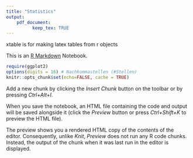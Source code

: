 ```yaml
---
title: "Statistics"
output: 
    pdf_document: 
          keep_tex: TRUE
---
```


xtable is for making latex tables from r objects

This is an [R Markdown](http://rmarkdown.rstudio.com) Notebook. 

```r
require(ggplot2)
options(digits = 16) # Nachkommastellen (#Stellen)
knitr::opts_chunk$set(echo=FALSE, cache = TRUE)
```

Add a new chunk by clicking the *Insert Chunk* button on the toolbar or by pressing *Ctrl+Alt+I*.

When you save the notebook, an HTML file containing the code and output will be saved alongside it (click the *Preview* button or press *Ctrl+Shift+K* to preview the HTML file).

The preview shows you a rendered HTML copy of the contents of the editor. Consequently, unlike *Knit*, *Preview* does not run any R code chunks. Instead, the output of the chunk when it was last run in the editor is displayed.
